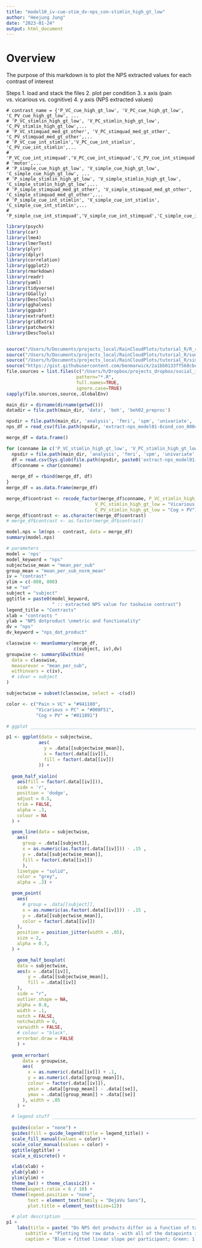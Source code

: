 ```yaml
---
title: "model10_iv-cue-stim_dv-nps_con-stimlin_high_gt_low"
author: "Heejung Jung"
date: "2023-01-24"
output: html_document
---
```


# Overview 
The purpose of this markdown is to plot the NPS extracted values for each contrast of interest

Steps
1. load and stack the files
2. plot per condition 
3. x axis (pain vs. vicarious vs. cognitive)
4. y axis (NPS extracted values)
```
# contrast_name = {'P_VC_cue_high_gt_low', 'V_PC_cue_high_gt_low', 'C_PV_cue_high_gt_low', ...
# 'P_VC_stimlin_high_gt_low', 'V_PC_stimlin_high_gt_low', 'C_PV_stimlin_high_gt_low',...
# 'P_VC_stimquad_med_gt_other', 'V_PC_stimquad_med_gt_other', 'C_PV_stimquad_med_gt_other',...
# 'P_VC_cue_int_stimlin','V_PC_cue_int_stimlin', 'C_PV_cue_int_stimlin',...
# 'P_VC_cue_int_stimquad','V_PC_cue_int_stimquad','C_PV_cue_int_stimquad',...
# 'motor',...
# 'P_simple_cue_high_gt_low', 'V_simple_cue_high_gt_low', 'C_simple_cue_high_gt_low', ...
# 'P_simple_stimlin_high_gt_low', 'V_simple_stimlin_high_gt_low', 'C_simple_stimlin_high_gt_low',...
# 'P_simple_stimquad_med_gt_other', 'V_simple_stimquad_med_gt_other', 'C_simple_stimquad_med_gt_other',...
# 'P_simple_cue_int_stimlin', 'V_simple_cue_int_stimlin', 'C_simple_cue_int_stimlin',...
# 'P_simple_cue_int_stimquad','V_simple_cue_int_stimquad','C_simple_cue_int_stimquad'
```

```r
library(psych)
library(car)
library(lme4)
library(lmerTest)
library(plyr)
library(dplyr)
library(correlation)
library(ggplot2)
library(rmarkdown)
library(readr)
library(yaml)
library(tidyverse)
library(GGally)
library(DescTools)
library(gghalves)
library(ggpubr)
library(extrafont)
library(gridExtra)
library(patchwork)
library(DescTools)


source("/Users/h/Documents/projects_local/RainCloudPlots/tutorial_R/R_rainclouds.R")
source("/Users/h/Documents/projects_local/RainCloudPlots/tutorial_R/summarySE.R")
source("/Users/h/Documents/projects_local/RainCloudPlots/tutorial_R/simulateData.R")
source("https://gist.githubusercontent.com/benmarwick/2a1bb0133ff568cbe28d/raw/fb53bd97121f7f9ce947837ef1a4c65a73bffb3f/geom_flat_violin.R")
file.sources = list.files(c("/Users/h/Dropbox/projects_dropbox/social_influence_analysis/scripts/step02_R/utils"),
                          pattern="*.R", 
                          full.names=TRUE, 
                          ignore.case=TRUE)
sapply(file.sources,source,.GlobalEnv)
```

```r
main_dir = dirname(dirname(getwd()))
datadir = file.path(main_dir, 'data', 'beh', 'beh02_preproc')
```

```r

npsdir = file.path(main_dir, 'analysis', 'fmri', 'spm', 'univariate', 'model01_6cond', 'extract_nps')
nps_df = read_csv(file.path(npsdir, 'extract-nps_model01-6cond_con_0004-P_VC_stimlin_high_gt_low.csv'))
```

```r
merge_df = data.frame()

for (conname in c('P_VC_stimlin_high_gt_low', 'V_PC_stimlin_high_gt_low', 'C_PV_stimlin_high_gt_low')) {
  npsdir = file.path(main_dir, 'analysis', 'fmri', 'spm', 'univariate', 'model01_6cond', 'extract_nps')
  df = read.csv(Sys.glob(file.path(npsdir, paste0('extract-nps_model01-6cond_con_*',conname, '.csv'))))
  df$conname = char(conname)
  
  merge_df = rbind(merge_df, df)
}
merge_df = as.data.frame(merge_df)
```

```r
merge_df$contrast <- recode_factor(merge_df$conname, P_VC_stimlin_high_gt_low = "Pain > VC",
                                 V_PC_stimlin_high_gt_low = "Vicarious > PC",
                                 C_PV_stimlin_high_gt_low = "Cog > PV")
merge_df$contrast <- as.character(merge_df$contrast)
# merge_df$contrast <- as.factor(merge_df$contrast)
```

```r
model.nps = lm(nps ~ contrast, data = merge_df)
summary(model.nps)
```


```r
# parameters __________________________________________________________________
model = 'nps'
model_keyword = "nps"
subjectwise_mean = "mean_per_sub"
group_mean = "mean_per_sub_norm_mean"
iv = "contrast"
ylim = c(-800, 800)
se = "se"
subject = "subject"
ggtitle = paste0(model_keyword,
                 " :: extracted NPS value for taskwise contrast")
legend_title = "Contrasts"
xlab = "contrasts "
ylab = "NPS dotproduct \nmetric and functionality"
dv = "nps"
dv_keyword = "nps_dot_product"

classwise <- meanSummary(merge_df,
                         c(subject, iv),dv)
groupwise <- summarySEwithin(
  data = classwise,
  measurevar = "mean_per_sub",
  withinvars = c(iv),
  # idvar = subject
)

subjectwise = subset(classwise, select = -c(sd))

color <- c("Pain > VC" = "#941100", 
           "Vicarious > PC" = "#008F51", 
           "Cog > PV" = "#011891")
```


```r
# ggplot ______________________________________________________________________

p1 <- ggplot(data = subjectwise,
            aes(
              y = .data[[subjectwise_mean]],
              x = factor(.data[[iv]]),
              fill = factor(.data[[iv]])
            )) +
  
  geom_half_violin(
    aes(fill = factor(.data[[iv]])),
    side = 'r',
    position = 'dodge',
    adjust = 0.5,
    trim = FALSE,
    alpha = .3,
    colour = NA
  ) +

  geom_line(data = subjectwise,
    aes(
      group = .data[[subject]],
      x = as.numeric(as.factor(.data[[iv]])) - .15 ,
      y = .data[[subjectwise_mean]],
      fill = factor(.data[[iv]])
      ),
    linetype = "solid",
    color = "grey",
    alpha = .3) +

  geom_point(
    aes(
      # group = .data[[subject]],
      x = as.numeric(as.factor(.data[[iv]])) - .15 ,
      y = .data[[subjectwise_mean]],
      color = factor(.data[[iv]])
    ),
    position = position_jitter(width = .05),
    size = 2,
    alpha = 0.7,
  ) +

    geom_half_boxplot(
    data = subjectwise,
    aes(x = .data[[iv]],
        y = .data[[subjectwise_mean]],
        fill = .data[[iv]]
    ),
    side = "r",
    outlier.shape = NA,
    alpha = 0.8,
    width = .1,
    notch = FALSE,
    notchwidth = 0,
    varwidth = FALSE,
    # colour = "black",
    errorbar.draw = FALSE
    ) +
  
  geom_errorbar(
      data = groupwise,
      aes(
        x = as.numeric(.data[[iv]]) + .1,
        y = as.numeric(.data[[group_mean]]),
        colour = factor(.data[[iv]]),
        ymin = .data[[group_mean]] - .data[[se]],
        ymax = .data[[group_mean]] + .data[[se]]
      ), width = .05
    ) +

  # legend stuff ________________________________________________________
  
  guides(color = "none") +
  guides(fill = guide_legend(title = legend_title)) +
  scale_fill_manual(values = color) +
  scale_color_manual(values = color) +
  ggtitle(ggtitle) +
  scale_x_discrete() +

  xlab(xlab) +
  ylab(ylab) +
  ylim(ylim) +
  theme_bw() + theme_classic2() +
  theme(aspect.ratio = 6 / 10) +
  theme(legend.position = "none",
        text = element_text(family = "DejaVu Sans"), 
        plot.title = element_text(size=12))

  # plot description ________________________________________________________
p1 + 
    labs(title = paste( "Do NPS dot products differ as a function of task for the contrast: stimlin_high_gt_low "),
       subtitle = "Plotting the raw data - with all of the datapoints ignoring run differences", 
       caption = "Blue = fitted linear slope per participant; Green: 1:1 slope")
```



